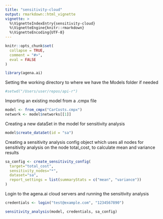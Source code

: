 ```yaml
---
title: "sensitivity-cloud"
output: rmarkdown::html_vignette
vignette: >
  %\VignetteIndexEntry{sensitivity-cloud}
  %\VignetteEngine{knitr::rmarkdown}
  %\VignetteEncoding{UTF-8}
---
```


```r
knitr::opts_chunk$set(
  collapse = TRUE,
  comment = "#>",
  eval = FALSE
)
```

```r
library(agena.ai)
```

Setting the working directory to where we have the Models folder if needed

```r
#setwd("/Users/user/repos/api-r")
```

Importing an existing model from a .cmpx file

```r
model <- from_cmpx("CarCosts.cmpx")
network <- model$networks[[1]]
```


Creating a new dataSet in the model for sensitivity analysis

```r
model$create_dataSet(id = "sa")
```

Creating a sensitivity analysis config object which uses all nodes for sensitivity analysis on the node total_cost, to calculate mean and variance results

```r
sa_config <- create_sensitivity_config(
  target="total_cost",
  sensitivity_nodes="*",
  dataset="sa",
  report_settings = list(summaryStats = c("mean", "variance"))
)
```

Login to the agena.ai cloud servers and running the sensitivity analysis

```r
credentials <- login("test@example.com", "1234567890")

sensitivity_analysis(model, credentials, sa_config)
```

